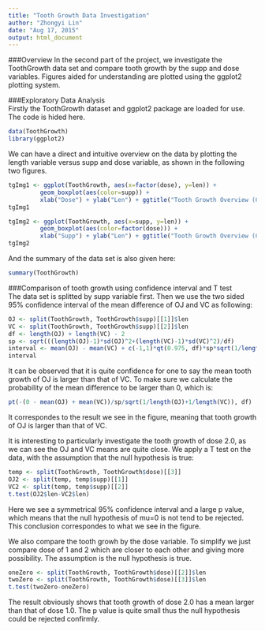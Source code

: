 ```yaml
---
title: "Tooth Growth Data Investigation"
author: "Zhongyi Lin"
date: "Aug 17, 2015"
output: html_document
---
```


###Overview
In the second part of the project, we investigate the ToothGrowth data set and compare tooth growth by the supp and dose variables. Figures aided for understanding are plotted using the ggplot2 plotting system.  

###Exploratory Data Analysis  
Firstly the ToothGrowth dataset and ggplot2 package are loaded for use. The code is hided here. 
```r
data(ToothGrowth)
library(ggplot2)
```
  
We can have a direct and intuitive overview on the data by plotting the length variable versus supp and dose variable, as shown in the following two figures.  
```r
tgImg1 <- ggplot(ToothGrowth, aes(x=factor(dose), y=len)) + 
         geom_boxplot(aes(color=supp)) + 
         xlab("Dose") + ylab("Len") + ggtitle("Tooth Growth Overview (Categorized by supp)")
tgImg1

tgImg2 <- ggplot(ToothGrowth, aes(x=supp, y=len)) + 
         geom_boxplot(aes(color=factor(dose))) + 
         xlab("Supp") + ylab("Len") + ggtitle("Tooth Growth Overview (Categorized by dose)")
tgImg2
```
  
And the summary of the data set is also given here:  
```r
summary(ToothGrowth)
```
  
###Comparison of tooth growth using confidence interval and T test  
The data set is splitted by supp variable first. Then we use the two sided 95% confidence interval of the mean difference of OJ and VC as following:  
```r
OJ <- split(ToothGrowth, ToothGrowth$supp)[[1]]$len
VC <- split(ToothGrowth, ToothGrowth$supp)[[2]]$len
df <- length(OJ) + length(VC) - 2
sp <- sqrt(((length(OJ)-1)*sd(OJ)^2+(length(VC)-1)*sd(VC)^2)/df)
interval <- mean(OJ) - mean(VC) + c(-1,1)*qt(0.975, df)*sp*sqrt(1/length(OJ)+1/length(VC))
interval
```
  
It can be observed that it is quite confidence for one to say the mean tooth growth of OJ is larger than that of VC. To make sure we calculate the probability of the mean difference to be larger than 0, which is:  
```r
pt(-(0 - mean(OJ) + mean(VC))/sp/sqrt(1/length(OJ)+1/length(VC)), df)
```
It correspondes to the result we see in the figure, meaning that tooth growth of OJ is larger than that of VC.  
  
It is interesting to particularly investigate the tooth growth of dose 2.0, as we can see the OJ and VC means are quite close. We apply a T test on the data, with the assumption that the null hypothesis is true:  
```r
temp <- split(ToothGrowth, ToothGrowth$dose)[[3]]
OJ2 <- split(temp, temp$supp)[[1]]
VC2 <- split(temp, temp$supp)[[2]]
t.test(OJ2$len-VC2$len)
```
  
Here we see a symmetrical 95% confidence interval and a large p value, which means that the null hypothesis of mu=0 is not tend to be rejected. This conclusion correspondes to what we see in the figure.  
  
We also compare the tooth growh by the dose variable. To simplify we just compare dose of 1 and 2 which are closer to each other and giving more possibility. The assumption is the null hypothesis is true.  
```r
oneZero <- split(ToothGrowth, ToothGrowth$dose)[[2]]$len
twoZero <- split(ToothGrowth, ToothGrowth$dose)[[3]]$len
t.test(twoZero-oneZero)
```
  
The result obviously shows that tooth growth of dose 2.0 has a mean larger than that of dose 1.0. The p value is quite small thus the null hypothesis could be rejected confirmly.